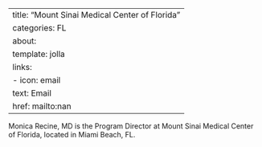 
---
title: "Mount Sinai Medical Center of Florida"
categories: FL
about:
  template: jolla
  links:
    - icon: email
      text: Email
      href: mailto:nan
---

Monica Recine, MD is the Program Director at Mount Sinai Medical Center of Florida, located in Miami Beach, FL. 
